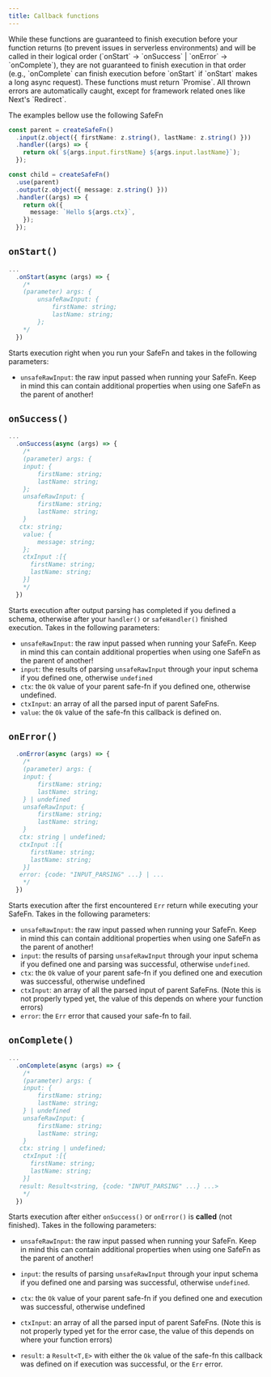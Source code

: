 ```yaml
---
title: Callback functions
---
```


<Callout type="info">
  While these functions are guaranteed to finish execution before your function
  returns (to prevent issues in serverless environments) and will be called in
  their logical order (`onStart` -> `onSuccess` | `onError` -> `onComplete`),
  they are not guaranteed to finish execution in that order (e.g., `onComplete`
  can finish execution before `onStart` if `onStart` makes a long async
  request).
</Callout>
<Callout type="info">
    These functions must return `Promise<void>`. All thrown errors are automatically caught, except for framework related ones like Next's `Redirect`.
</Callout>

The examples bellow use the following SafeFn

```ts
const parent = createSafeFn()
  .input(z.object({ firstName: z.string(), lastName: z.string() }))
  .handler((args) => {
    return ok(`${args.input.firstName} ${args.input.lastName}`);
  });

const child = createSafeFn()
  .use(parent)
  .output(z.object({ message: z.string() }))
  .handler((args) => {
    return ok({
      message: `Hello ${args.ctx}`,
    });
  });
```

## `onStart()`

```ts
...
  .onStart(async (args) => {
    /*
    (parameter) args: {
        unsafeRawInput: {
            firstName: string;
            lastName: string;
        };
    */
  })
```

Starts execution right when you run your SafeFn and takes in the following parameters:

- `unsafeRawInput`: the raw input passed when running your SafeFn. Keep in mind this can contain additional properties when using one SafeFn as the parent of another!

## `onSuccess()`

```ts
...
  .onSuccess(async (args) => {
    /*
    (parameter) args: {
    input: {
        firstName: string;
        lastName: string;
    };
    unsafeRawInput: {
        firstName: string;
        lastName: string;
    }
   ctx: string;
    value: {
        message: string;
    };
    ctxInput :[{
      firstName: string;
      lastName: string;
    }]
    */
  })
```

Starts execution after output parsing has completed if you defined a schema, otherwise after your `handler()` or `safeHandler()` finished execution. Takes in the following parameters:

- `unsafeRawInput`: the raw input passed when running your SafeFn. Keep in mind this can contain additional properties when using one SafeFn as the parent of another!
- `input`: the results of parsing `unsafeRawInput` through your input schema if you defined one, otherwise `undefined`
- `ctx`: the `Ok` value of your parent safe-fn if you defined one, otherwise undefined.
- `ctxInput`: an array of all the parsed input of parent SafeFns.
- `value`: the `Ok` value of the safe-fn this callback is defined on.

## `onError()`

```ts
  .onError(async (args) => {
    /*
    (parameter) args: {
    input: {
        firstName: string;
        lastName: string;
    } | undefined
    unsafeRawInput: {
        firstName: string;
        lastName: string;
    }
   ctx: string | undefined;
   ctxInput :[{
      firstName: string;
      lastName: string;
    }]
   error: {code: "INPUT_PARSING" ...} | ...
    */
  })
```

Starts execution after the first encountered `Err` return while executing your SafeFn. Takes in the following parameters:

- `unsafeRawInput`: the raw input passed when running your SafeFn. Keep in mind this can contain additional properties when using one SafeFn as the parent of another!
- `input`: the results of parsing `unsafeRawInput` through your input schema if you defined one and parsing was successful, otherwise `undefined`.
- `ctx`: the `Ok` value of your parent safe-fn if you defined one and execution was successful, otherwise undefined
- `ctxInput`: an array of all the parsed input of parent SafeFns. (Note this is not properly typed yet, the value of this depends on where your function errors)
- `error`: the `Err` error that caused your safe-fn to fail.

## `onComplete()`

```ts
...
  .onComplete(async (args) => {
    /*
    (parameter) args: {
    input: {
        firstName: string;
        lastName: string;
    } | undefined
    unsafeRawInput: {
        firstName: string;
        lastName: string;
    }
   ctx: string | undefined;
    ctxInput :[{
      firstName: string;
      lastName: string;
    }]
   result: Result<string, {code: "INPUT_PARSING" ...} ...>
    */
  })
```

Starts execution after either `onSuccess()` or `onError()` is **called** (not finished). Takes in the following parameters:

- `unsafeRawInput`: the raw input passed when running your SafeFn. Keep in mind this can contain additional properties when using one SafeFn as the parent of another!
- `input`: the results of parsing `unsafeRawInput` through your input schema if you defined one and parsing was successful, otherwise `undefined`.
- `ctx`: the `Ok` value of your parent safe-fn if you defined one and execution was successful, otherwise undefined
- `ctxInput`: an array of all the parsed input of parent SafeFns. (Note this is not properly typed yet for the error case, the value of this depends on where your function errors)

- `result`: a `Result<T,E>` with either the `Ok` value of the safe-fn this callback was defined on if execution was successful, or the `Err` error.
